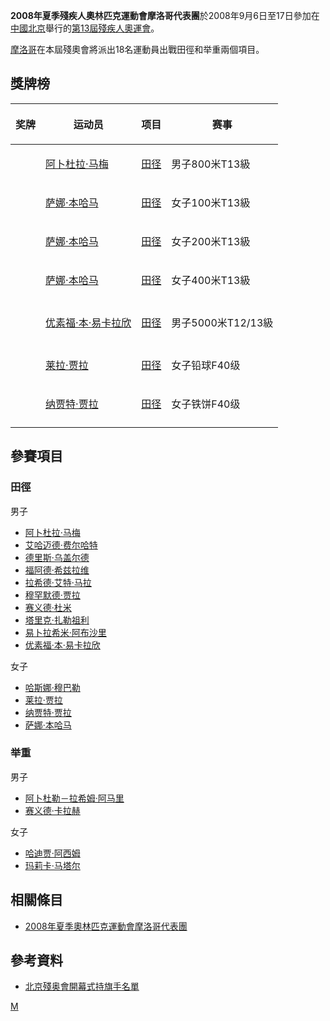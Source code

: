 {{Infobox Country Paralympics
|NPC= MAR
|games= 2008年夏季
|competitors=18
|sports= 2
|flagbearer= 
|gold=4
|silver=1
|bronze=2
|total=7
|rank=32
|officials=
}}

'''2008年夏季殘疾人奧林匹克運動會摩洛哥代表團'''於2008年9月6日至17日參加在[[中國北京|中國北京]]舉行的[[2008年夏季殘奧會|第13屆殘疾人奧運會]]。

[[摩洛哥|摩洛哥]]在本屆殘奧會將派出18名運動員出戰田徑和举重兩個項目。

== 獎牌榜 ==
{| class="wikitable sortable" style="font-size:88%"
|-bgcolor=#efefef
! 奖牌
! 运动员
! 项目
! 赛事
|-
| {{gold medal}} || [[阿卜杜拉·马梅|阿卜杜拉·马梅]] || [[2008年夏季殘奧會田径比賽|田径]] || 男子800米T13級
|-
| {{gold medal}} || [[萨娜·本哈马|萨娜·本哈马]] || [[2008年夏季殘奧會田径比賽|田径]] || 女子100米T13級
|-
| {{gold medal}} || [[萨娜·本哈马|萨娜·本哈马]] || [[2008年夏季殘奧會田径比賽|田径]] || 女子200米T13級
|-
| {{gold medal}} || [[萨娜·本哈马|萨娜·本哈马]] || [[2008年夏季殘奧會田径比賽|田径]] || 女子400米T13級
|-

|-
| {{silver medal}} || [[优素福·本·易卡拉欣|优素福·本·易卡拉欣]] || [[2008年夏季殘奧會田径比賽|田径]] || 男子5000米T12/13級
|-

|-
| {{bronze medal}} || [[莱拉·贾拉|莱拉·贾拉]] || [[2008年夏季殘奧會田径比賽|田径]] || 女子铅球F40级
|-
| {{bronze medal}} || [[纳贾特·贾拉|纳贾特·贾拉]] || [[2008年夏季殘奧會田径比賽|田径]] || 女子铁饼F40级
|-

|}

== 參賽項目 ==
=== 田徑 ===
{{col-begin}}
{{col-3}}
;男子
*[[阿卜杜拉·马梅|阿卜杜拉·马梅]]
*[[艾哈迈德·费尔哈特|艾哈迈德·费尔哈特]]
*[[德里斯·乌盖尔德|德里斯·乌盖尔德]]
*[[福阿德·希兹拉维|福阿德·希兹拉维]]
*[[拉希德·艾特·马拉|拉希德·艾特·马拉]]
*[[穆罕默德·贾拉|穆罕默德·贾拉]]
*[[赛义德·杜米|赛义德·杜米]]
*[[塔里克·扎勒祖利|塔里克·扎勒祖利]]
*[[易卜拉希米·阿布沙里|易卜拉希米·阿布沙里]]
*[[优素福·本·易卡拉欣|优素福·本·易卡拉欣]]
{{col-3}}
;女子
*[[哈斯娜·穆巴勒|哈斯娜·穆巴勒]]
*[[莱拉·贾拉|莱拉·贾拉]]
*[[纳贾特·贾拉|纳贾特·贾拉]]
*[[萨娜·本哈马|萨娜·本哈马]] 
{{col-3}}
{{col-end}}

=== 举重 ===
{{col-begin}}
{{col-3}}
;男子
*[[阿卜杜勒－拉希姆·阿马里|阿卜杜勒－拉希姆·阿马里]]
*[[赛义德·卡拉赫|赛义德·卡拉赫]]
{{col-3}}
;女子
*[[哈迪贾·阿西姆|哈迪贾·阿西姆]]
*[[玛莉卡·马塔尔|玛莉卡·马塔尔]] 
{{col-3}}
{{col-end}}

== 相關條目 ==
*[[2008年夏季奧林匹克運動會摩洛哥代表團|2008年夏季奧林匹克運動會摩洛哥代表團]]

== 參考資料 ==
*[https://web.archive.org/web/20080909184931/http://www.paralympic.org/release/Main_Sections_Menu/News/Press_Releases/Flagbearers_List_Opening_Ceremony_Final_5_Sept1.pdf 北京殘奥會開幕式持旗手名單]

{{2008年夏季殘疾人奧林匹克運動會代表團}}

[[Category:2008年夏季殘疾人奧林匹克運動會代表團|M]]
